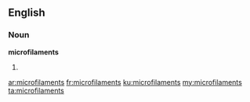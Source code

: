 ==English==

===Noun===
'''microfilaments'''

# {{plural of|[[microfilament]]}}

[[ar:microfilaments]]
[[fr:microfilaments]]
[[ku:microfilaments]]
[[my:microfilaments]]
[[ta:microfilaments]]